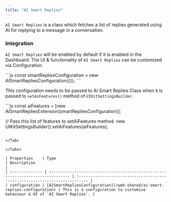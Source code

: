 ```yaml
---
title: "AI Smart Replies"
---
```


`AI Smart Replies` is a class which fetches a list of replies generated using AI for replying to a message in a conversation.

### Integration

`AI Smart Replies` will be enabled by default if it is enabled in the Dashboard. The UI & functionality of `AI Smart Replies` can be customized via Configuration.

<Tabs>
<Tab title="JavaScript">
```js
const smartRepliesConfiguration = new AISmartRepliesConfiguration({});
```

</Tab>

</Tabs>

This configuration needs to be passed to AI Smart Replies Class when it is passed to `setAiFeatures()` method of `UIKitSettingsBuilder`.

<Tabs>
<Tab title="JavaScript">
```js
const aiFeatures = [new AISmartRepliesExtension(smartRepliesConfiguration)];

// Pass this list of features to setAiFeatures method.
new UIKitSettingsBuilder().setAiFeatures(aiFeatures);
```

</Tab>

</Tabs>

| Properties    | Type                                                                           | Description                                                                |
| :------------- | :------------------------------------------------------------------------------ | :-------------------------------------------------------------------------- |
| configuration | [AISmartRepliesConfiguration](/web-shared/ai-smart-replies-configuration) | This is a configuration to customise behaviour & UI of `AI Smart Replies`. |
